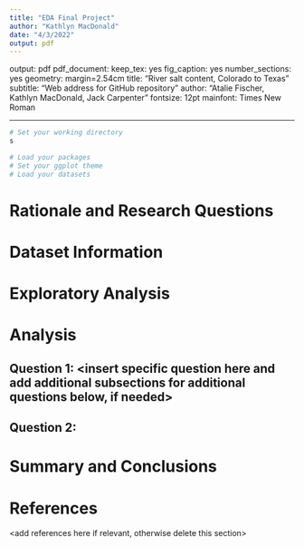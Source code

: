 ```yaml
---
title: "EDA Final Project"
author: "Kathlyn MacDonald"
date: "4/3/2022"
output: pdf
---
```


output: pdf
  pdf_document:
    keep_tex: yes
    fig_caption: yes
    number_sections: yes
geometry: margin=2.54cm
title: "River salt content, Colorado to Texas"
subtitle: "Web address for GitHub repository"
author: "Atalie Fischer, Kathlyn MacDonald, Jack Carpenter"
fontsize: 12pt
mainfont: Times New Roman

---

\newpage
\tableofcontents 
\newpage
\listoftables 
\newpage
\listoffigures 
\newpage

```r
# Set your working directory
s

# Load your packages
# Set your ggplot theme
# Load your datasets

```


# Rationale and Research Questions



\newpage

# Dataset Information



\newpage

# Exploratory Analysis 



\newpage

# Analysis



## Question 1: <insert specific question here and add additional subsections for additional questions below, if needed>

## Question 2: 




\newpage

# Summary and Conclusions


\newpage

# References
<add references here if relevant, otherwise delete this section> 
